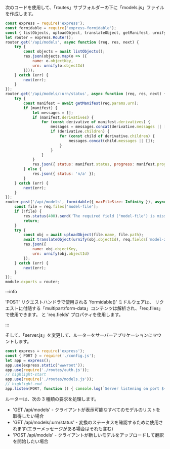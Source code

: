 次のコードを使用して、「routes」サブフォルダーの下に「models.js」ファイルを作成します。

```js title="routes/models.js"
const express = require('express');
const formidable = require('express-formidable');
const { listObjects, uploadObject, translateObject, getManifest, urnify } = require('../services/aps.js');
let router = express.Router();
router.get('/api/models', async function (req, res, next) {
    try {
        const objects = await listObjects();
        res.json(objects.map(o => ({
            name: o.objectKey,
            urn: urnify(o.objectId)
        })));
    } catch (err) {
        next(err);
    }
});
router.get('/api/models/:urn/status', async function (req, res, next) {
    try {
        const manifest = await getManifest(req.params.urn);
        if (manifest) {
            let messages = [];
            if (manifest.derivatives) {
                for (const derivative of manifest.derivatives) {
                    messages = messages.concat(derivative.messages || []);
                    if (derivative.children) {
                        for (const child of derivative.children) {
                            messages.concat(child.messages || []);
                        }
                    }
                }
            }
            res.json({ status: manifest.status, progress: manifest.progress, messages });
        } else {
            res.json({ status: 'n/a' });
        }
    } catch (err) {
        next(err);
    }
});
router.post('/api/models', formidable({ maxFileSize: Infinity }), async function (req, res, next) {
    const file = req.files['model-file'];
    if (!file) {
        res.status(400).send('The required field ("model-file") is missing.');
        return;
    }
    try {
        const obj = await uploadObject(file.name, file.path);
        await translateObject(urnify(obj.objectId), req.fields['model-zip-entrypoint']);
        res.json({
            name: obj.objectKey,
            urn: urnify(obj.objectId)
        });
    } catch (err) {
        next(err);
    }
});
module.exports = router;
```



:::info

'POST' リクエストハンドラで使用される 'formidable()' ミドルウェアは、
リクエストに付随する「multipart/form-data」コンテンツは解析され、「req.files」で使用できます。
と 'req.fields' プロパティを使用します。


:::



そして、「server.js」を変更して、ルーターをサーバーアプリケーションにマウントします。

```js title="server.js"
const express = require('express');
const { PORT } = require('./config.js');
let app = express();
app.use(express.static('wwwroot'));
app.use(require('./routes/auth.js'));
// highlight-start
app.use(require('./routes/models.js'));
// highlight-end
app.listen(PORT, function () { console.log(`Server listening on port ${PORT}...`); });
```

ルーターは、次の 3 種類の要求を処理します。

- 'GET /api/models' - クライアントが表示可能なすべてのモデルのリストを取得したい場合
- 'GET /api/models/:urn/status' - 変換のステータスを確認するために使用されます(エラーメッセージがある場合はそれも含む)
- 'POST /api/models' - クライアントが新しいモデルをアップロードして翻訳を開始したい場合
